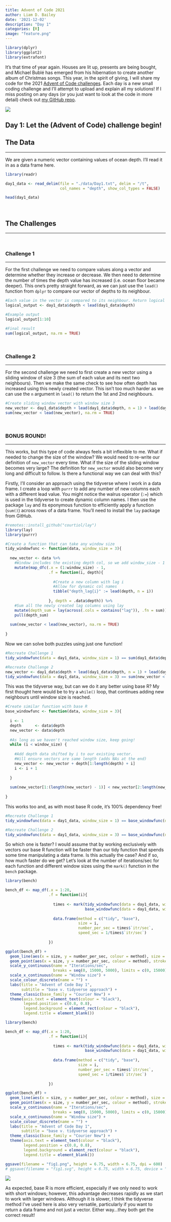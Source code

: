 ```yaml
---
title: Advent of Code 2021
author: Liam D. Bailey
date: '2021-12-02'
description: "Day 1"
categories: [R]
image: "feature.png"
---
```


```r

library(dplyr)
library(ggplot2)
library(extrafont)

```

It's that time of year again. Houses are lit up, presents are being bought, and Michael Bublé has emerged from his hibernation to create another album of Christmas songs. This year, in the spirit of giving, I will share my code for the 2021 [Advent of Code challenges](https://adventofcode.com/2021/about). Each day is a new small coding challenge and I'll attempt to upload and explain all my solutions! If I miss posting on any days (or you just want to look at the code in more detail) check out [my GitHub repo](https://github.com/LiamDBailey/AdventOfCode2021).

![](https://media.giphy.com/media/cnhih1AM9M7z9oEQva/giphy.gif)

## Day 1: Let the (Advent of Code) challenge begin!

## The Data

---

We are given a numeric vector containing values of ocean depth. I'll read it in as a data frame here.

```r

library(readr)

day1_data <- read_delim(file = "./data/Day1.txt", delim = "/t",
                        col_names = "depth", show_col_types = FALSE)

head(day1_data)

```

</br>

## The Challenges

---

</br>

### Challenge 1

---

For the first challenge we need to compare values along a vector and determine whether they increase or decrease. We then need to determine the number of times the depth value has increased (i.e. ocean floor became deeper). This one's pretty straight forward, as we can just use the `lead()` function from `dplyr` to compare our vector of depths to its neighbour.

```r

#Each value in the vector is compared to its neighbour. Return logical to check whether depth has increased
logical_output <- day1_data$depth < lead(day1_data$depth)

#Example output
logical_output[1:10]

#Final result
sum(logical_output, na.rm = TRUE)

```

</br>

### Challenge 2

---

For the second challenge we need to first create a new vector using a sliding window of size 3 (the sum of each value and its next two neighbours). Then we make the same check to see how often depth has increased using this newly created vector. This isn't too much harder as we can use the `n` argument in `lead()` to return the 1st and 2nd neighbours.

```r

#Create sliding window vector with window size 3
new_vector <- day1_data$depth + lead(day1_data$depth, n = 1) + lead(day1_data$depth, n = 2)
sum(new_vector < lead(new_vector), na.rm = TRUE)

```

</br>

### BONUS ROUND!

---

This works, but this type of code always feels a bit inflexible to me. What if needed to change the size of the window? We would need to re-write our definition of `new_vector` every time. What if the size of the sliding window becomes very large? The definition for `new_vector` would also become very long and difficult to follow. Is there a functional way we can deal with this?

Firstly, I'll consider an approach using the tidyverse where I work in a data frame. I create a loop with `purrr` to add any number of new columns each with a different lead value. You might notice the walrus operator (`:=`) which is used in the tidyverse to create dynamic column names. I then use the package `lay` and its eponymous function to efficiently apply a function (`sum()`) across rows of a data frame. You'll need to install the `lay` package from GitHub. 

```r

#remotes::install_github("courtiol/lay")
library(lay)
library(purrr)

#Create a function that can take any window size
tidy_windowfunc <- function(data, window_size = 3){
  
  new_vector <- data %>%
    #Window includes the existing depth col, so we add window_size - 1 new columns
    mutate(map_dfc(.x = (1:window_size) - 1,
                   .f = function(i, depth){
                     
                     #Create a new column with lag i
                     #Allow for dynamic col names
                     tibble("depth_lag{i}" := lead(depth, n = i))
                     
                   }, depth = .data$depth)) %>%
    #Sum all the newly created lag columns using lay
    mutate(depth_sum = lay(across(.cols = contains("lag")), .fn = sum)) %>% 
    pull(depth_sum)
  
  sum(new_vector < lead(new_vector), na.rm = TRUE)
  
}

```

Now we can solve both puzzles using just one function!

```r

#Recreate Challenge 1
tidy_windowfunc(data = day1_data, window_size = 1) == sum(day1_data$depth < lead(day1_data$depth), na.rm = TRUE)

#Recreate Challenge 2
new_vector <- day1_data$depth + lead(day1_data$depth, n = 1) + lead(day1_data$depth, n = 2)
tidy_windowfunc(data = day1_data, window_size = 3) == sum(new_vector < lead(new_vector), na.rm = TRUE)

```

This was the tidyverse way, but can we do it any better using base R? My first thought here would be to try a `while()` loop, that continues adding new neighbours until window size is reached.

```r

#Create similar function with base R
base_windowfunc <- function(data, window_size = 3){
  
  i <- 1
  depth      <- data$depth
  new_vector <- data$depth
  
  #As long as we haven't reached window size, keep going!
  while (i < window_size) {
    
    #Add depth data shifted by i to our existing vector.
    #Will ensure vectors are same length (adds NAs at the end)
    new_vector <- new_vector + depth[1:length(depth) + i]
    i <- i + 1
    
  }
  
  sum(new_vector[1:(length(new_vector) - 1)] < new_vector[2:length(new_vector)], na.rm = TRUE)
  
}

```

This works too and, as with most base R code, it's 100% dependency free!

```r

#Recreate Challenge 1
tidy_windowfunc(data = day1_data, window_size = 1) == base_windowfunc(data = day1_data, window_size = 1)

#Recreate Challenge 2
tidy_windowfunc(data = day1_data, window_size = 3) == base_windowfunc(data = day1_data, window_size = 3)

```

So which one is faster? I would assume that by working exclusively with vectors our base R function will be faster than our tidy function that spends some time manipulating a data frame. Is this actually the case? And if so, how much faster do we get? Let's look at the number of iterations/sec for each function and different window sizes using the `mark()` function in the `bench` package.

```r

library(bench)

bench_df <- map_df(.x = 1:20,
                   .f = function(i){
                     
                     times <- mark(tidy_windowfunc(data = day1_data, window_size = i),
                                   base_windowfunc(data = day1_data, window_size = i))
                     
                     data.frame(method = c("tidy", "base"),
                                size = i,
                                number_per_sec = times$`itr/sec`,
                                speed_sec = 1/times$`itr/sec`)
                     
                   })

ggplot(bench_df) +
  geom_line(aes(x = size, y = number_per_sec, colour = method), size = 1) +
  geom_point(aes(x = size, y = number_per_sec, colour = method), stroke = 1.5, shape = 21, fill = "white") +
  scale_y_continuous(name = "Iterations/sec",
                     breaks = seq(0, 15000, 5000), limits = c(0, 15000)) +
  scale_x_continuous(name = "Window size") +
  scale_colour_discrete(name = "") +
  labs(title = "Advent of Code Day 1",
       subtitle = "base v. tidyverse approach") +
  theme_classic(base_family = "Courier New") +
  theme(axis.text = element_text(colour = "black"),
        legend.position = c(0.8, 0.8),
        legend.background = element_rect(colour = "black"),
        legend.title = element_blank())

```

```r

library(bench)

bench_df <- map_df(.x = 1:20,
                   .f = function(i){
                     
                     times <- mark(tidy_windowfunc(data = day1_data, window_size = i),
                                   base_windowfunc(data = day1_data, window_size = i))
                     
                     data.frame(method = c("tidy", "base"),
                                size = i,
                                number_per_sec = times$`itr/sec`,
                                speed_sec = 1/times$`itr/sec`)
                     
                   })

ggplot(bench_df) +
  geom_line(aes(x = size, y = number_per_sec, colour = method), size = 1) +
  geom_point(aes(x = size, y = number_per_sec, colour = method), stroke = 1.5, shape = 21, fill = "white") +
  scale_y_continuous(name = "Iterations/sec",
                     breaks = seq(0, 15000, 5000), limits = c(0, 15000)) +
  scale_x_continuous(name = "Window size") +
  scale_colour_discrete(name = "") +
  labs(title = "Advent of Code Day 1",
       subtitle = "base v. tidyverse approach") +
  theme_classic(base_family = "Courier New") +
  theme(axis.text = element_text(colour = "black"),
        legend.position = c(0.8, 0.8),
        legend.background = element_rect(colour = "black"),
        legend.title = element_blank())

ggsave(filename = "fig1.png", height = 6.75, width = 6.75, dpi = 600)
# ggsave(filename = "fig1.svg", height = 6.75, width = 6.75, device = "svg")

```

![](fig1.png)

As expected, base R is more efficient, especially if we only need to work with short windows; however, this advantage decreases rapidly as we start to work with larger windows. Although it is slower, I think the tidyverse method I've used here is also very versatile, particularly if you want to return a data frame and not just a vector. Either way...they both get the correct result!
